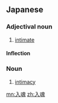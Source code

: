 ==Japanese==
{{ja-kanjitab|にゅう|こん|yomi=o}}

===Adjectival noun===
{{ja-adj|decl=na|にゅうこん}}

# [[intimate]]

====Inflection====
{{ja-na|にゅうこん}}

===Noun===
{{ja-noun|にゅうこん}}

# [[intimacy]]

[[mn:入魂]]
[[zh:入魂]]